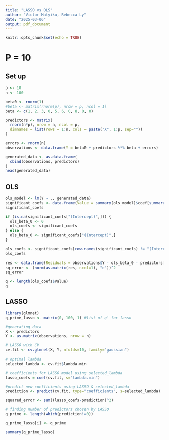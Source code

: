 ```yaml
---
title: "LASSO vs OLS"
author: "Victor Matyiku, Rebecca Ly"
date: "2025-03-06"
output: pdf_document
---
```


```r
knitr::opts_chunk$set(echo = TRUE)
```

# P = 10

## Set up

```r
p <- 10
n <- 100

beta0 <- rnorm(1)
#beta <- matrix(rnorm(p), nrow = p, ncol = 1)
beta <- c(1, 2, 3, 0, 5, 6, 0, 8, 0, 0) 

predictors <- matrix(
  rnorm(n*p), nrow = n, ncol = p,
  dimnames = list(rows = 1:n, cols = paste("X", 1:p, sep=""))
)

errors <- rnorm(n)
observations <- data.frame(Y = beta0 + predictors %*% beta + errors)

generated_data <- as.data.frame(
  cbind(observations, predictors)
)
head(generated_data)
```

## OLS

```r
ols_model <- lm(Y ~ ., generated_data)
significant_coefs <- data.frame(Value = summary(ols_model)$coef[summary(ols_model)$coef[,4] <= .05, 4])
significant_coefs
```

```r
if (is.na(significant_coefs["(Intercept)",])) {
  ols_beta_0 <- 0
  ols_coefs <- significant_coefs
} else {
  ols_beta_0 <- significant_coefs["(Intercept)",]
}

ols_coefs <- significant_coefs[row.names(significant_coefs) != "(Intercept)", , drop = FALSE]
ols_coefs
```

```r
res <- data.frame(Residuals = observations$Y - ols_beta_0 - predictors[, row.names(ols_coefs)] %*% ols_coefs$Value)
sq_error <- (norm(as.matrix(res, ncol=1), "e"))^2
sq_error
```

```r
q <- length(ols_coefs$Value)
q
```

## LASSO

```r
library(glmnet)
q_prime_lasso <- matrix(0, 100, 1) #list of q' for lasso

#generating data
X <- predictors
Y <- as.matrix(observations, nrow = n)

# LASSO with CV
cv.fit <- cv.glmnet(X, Y, nfolds=10, family="gaussian") 

# optimal lambda
selected_lambda <- cv.fit$lambda.min 

# coefficients for LASSO model using selected_lambda
lasso_coefs = coef(cv.fit, s="lambda.min") 

#predict new coefficients using LASSO & selected_lambda
prediction <- predict(cv.fit, type="coefficients", s=selected_lambda)  

squared_error <- sum((lasso_coefs-prediction)^2)

# finding number of predictors chosen by LASSO
q_prime <- length(which(prediction!=0))

q_prime_lasso[i] <- q_prime

summary(q_prime_lasso)
```